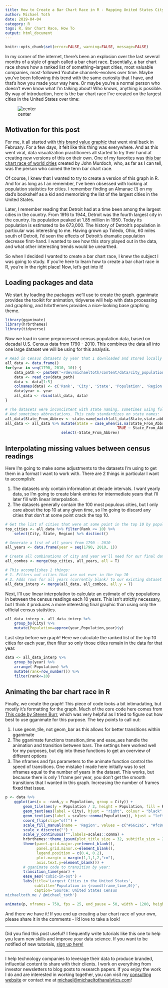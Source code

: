 ```yaml
---
title: How to Create a Bar Chart Race in R - Mapping United States City Population 1790-2010
author: Michael Toth
date: 2019-04-04
category: R
tags: R, Bar Chart Race, How To 
output: html_document
---
```


```r
knitr::opts_chunk$set(error=FALSE, warning=FALSE, message=FALSE)
```
In my corner of the internet, there's been an explosion over the last several months of a style of graph called a bar chart race. Essentially, a bar chart race shows how a ranked list of something--largest cities, most valuable companies, most-followed Youtube channels--evolves over time. Maybe you've been following this trend with the same curiosity that I have, and that's how you made your way here. Or maybe you're a normal person who doesn't even know what I'm talking about! Who knows, anything is possible. By way of introduction, here is the bar chart race I've created on the largest cities in the United States over time:

![center](/figures/city_populations/create_graph-1.gif)


## Motivation for this post

For me, it all started with [this brand value graphic](https://www.youtube.com/watch?v=BQovQUga0VE) that went viral back in February. For a few days, it felt like this thing was everywhere. And as this went viral, data visualization practitioners all started to try their hand at creating new versions of this on their own. One of my favorites was [this bar chart race of world cities](https://observablehq.com/@johnburnmurdoch/bar-chart-race-the-most-populous-cities-in-the-world) created by John Murdoch, who, as far as I can tell, was the person who coined the term bar chart race.

Of course, I knew that I wanted to try to create a version of this graph in R. And for as long as I an remember, I've been obsessed with looking at population statistics for cities. I remember finding an Almanac (!) on my dad's bookshelf as a kid and memorizing the list of the largest cities in the United States. 

Later, I remember reading that Detroit had at a time been among the largest cities in the country. From 1916 to 1944, Detroit was the fourth largest city in the country. Its population peaked at 1.85 million in 1950. Today its population is estimated to be 673,000. The history of Detroit's population in particular was interesting to me. Having grown up Toledo, Ohio, 60 miles south of Detroit, I'd seen the effects of Detroit's dramatic population decrease first-hand. I wanted to see how this story played out in the data, and what other interesting trends would be unearthed.

So when I decided I wanted to create a bar chart race, I knew the subject I was going to study. If you're here to learn how to create a bar chart race in R, you're in the right place! Now, let's get into it!


## Loading packages and data

We start by loading the packages we'll use to create the graph. gganimate provides the toolkit for animation, tidyverse will help with data processing and graphing, and hrbrthemes provides a nice-looking base graphing theme.

```r
library(gganimate)
library(hrbrthemes)
library(tidyverse)
```

Now we load in some preprocessed census population data, based on decadal U.S. Census data from 1790 - 2010. This combines the data all into one large dataset we will be using for this analysis.

```r
# Read in Census datasets by year that I downloaded and stored locally
all_data <- data.frame()
for(year in seq(1790, 2010, 10)) {
    data_path <- paste0('~/dev/michaeltoth/content/data/city_populations/', year, '.csv')
    data <- read_csv(data_path)
    data <- data[1:5]
    colnames(data) <- c('Rank', 'City', 'State', 'Population', 'Region') 
    data$year <- year
    all_data <- rbind(all_data, data)
}

# The datasets were inconcistent with state naming, sometimes using full names
# And sometimes abbreviations. This code standardizes on state names:
all_data$State_From_Abbrev <- state.name[match(all_data$State,state.abb)]
all_data <- all_data %>% mutate(State = case_when(is.na(State_From_Abbrev) ~ State,
                                                  TRUE ~ State_From_Abbrev)) %>%
                         select(-State_From_Abbrev)
```


## Interpolating missing values between census readings

Here I'm going to make some adjustments to the datasets I'm using to get them in a format I want to work with. There are 2 things in particular I want to accomplish: 

1. The datasets only contain information at decade intervals. I want yearly data, so I'm going to create blank entries for intermediate years that I'll later fill with linear interpolation. 
2. The datasets generally contain the 100 most populous cities, but I only care about the top 10 at any given time, so I'm going to discard any cities that don't at some point crack the top 10.

```r
# Get the list of cities that were at some point in the top 10 by population
top_cities <- all_data %>% filter(Rank <= 10) %>%
    select(City, State, Region) %>% distinct()

# Generate a list of all years from 1790 - 2010
all_years <- data.frame(year = seq(1790, 2010, 1))

# Create all combinations of city and year we'll need for our final dataset
all_combos <- merge(top_cities, all_years, all = T)

# This accomplishes 2 things:
# 1. Filters out cities that are not ever in the top 10
# 2. Adds rows for all years (currently blank) to our existing dataset for each city
all_data_interp <- merge(all_data, all_combos, all.y = T)
```

Next, I'll use linear interpolation to calculate an estimate of city populations in between the census readings each 10 years. This isn't strictly necessary, but I think it produces a more interesting final graphic than using only the official census statistics.

```r
all_data_interp <- all_data_interp %>%
    group_by(City) %>%
    mutate(Population=approx(year,Population,year)$y)
```

Last step before we graph! Here we calculate the ranked list of the top 10 cities for each year,
then filter so only those cities remain in the data for that year. 

```r
data <- all_data_interp %>%
    group_by(year) %>%
    arrange(-Population) %>%
    mutate(rank=row_number()) %>%
    filter(rank<=10)
```


## Animating the bar chart race in R

Finally, we create the graph! This piece of code looks a bit intimadating, but mostly it's formatting for the graph. Much of the core code here comes from [This code by Steven Burr](https://github.com/stevejburr/Bar-Chart-Race/blob/master/Final.R), which was very helpful as I tried to figure out how best to use gganimate for this purpose. The key points to call out:  

1. I use geom_tile, not geom_bar as this allows for better transitions within gganimate
2. The gganimate functions transition_time and ease_aes handle the animation and transition between bars. The settings here worked well for my purposes, but dig into these functions to get an overview of different options
3. The nframes and fps parameters to the animate function control the speed of transitions. One mistake I made here initially was to set nframes equal to the number of years in the dataset. This works, but because there is only 1 frame per year, you don't get the smooth transitions that I wanted in this graph. Increasing the number of frames fixed that issue.

```r
p <- data %>%
    ggplot(aes(x = -rank,y = Population, group = City)) +
        geom_tile(aes(y = Population / 2, height = Population, fill = Region), width = 0.9) +
        geom_text(aes(label = City), hjust = "right", colour = "black", fontface = "bold", nudge_y = -100000) +
        geom_text(aes(label = scales::comma(Population)), hjust = "left", nudge_y = 100000, colour = "grey30") +
        coord_flip(clip="off") +
        scale_fill_manual(name = 'Region', values = c("#66c2a5", "#fc8d62", "#8da0cb", "#e78ac3")) +
        scale_x_discrete("") +
        scale_y_continuous("",labels=scales::comma) +
        hrbrthemes::theme_ipsum(plot_title_size = 32, subtitle_size = 24, caption_size = 20, base_size = 20) +
        theme(panel.grid.major.y=element_blank(),
              panel.grid.minor.x=element_blank(),
              legend.position = c(0.4, 0.2),
              plot.margin = margin(1,1,1,2,"cm"),
              axis.text.y=element_blank()) +
        # gganimate code to transition by year:
        transition_time(year) +
        ease_aes('cubic-in-out') +
        labs(title='Largest Cities in the United States',
             subtitle='Population in {round(frame_time,0)}',
             caption='Source: United States Census
michaeltoth.me / @michael_toth')

animate(p, nframes = 750, fps = 25, end_pause = 50, width = 1200, height = 900)
```

And there we have it! If you end up creating a bar chart race of your own, please share it in the comments - I'd love to take a look! 

------

Did you find this post useful? I frequently write tutorials like this one to help you learn new skills and improve your data science. If you want to be notified of new tutorials, [sign up here!](http://eepurl.com/gmYioz)

----- 

I help technology companies to leverage their data to produce branded, influential content to share with their clients. I work on everything from investor newsletters to blog posts to research papers. If you enjoy the work I do and are interested in working together, you can visit my <a href="https://www.michaeltothanalytics.com" target="_blank">consulting website</a> or contact me at <a href="mailto:michael@michaeltothanalytics.com">michael@michaeltothanalytics.com</a>!
